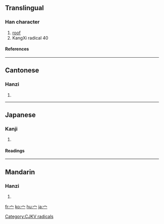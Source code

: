 ==Translingual==
{{Han stroke|[[Image:宀-order.gif]]}}
===Han character===
{{Han char|rn=40|rad=宀|as=00|sn=3|four=|canj=戈月 (IB), X戈月 (XIB)}}
# [[roof]]
# KangXi radical 40
====References====
{{Han ref|kx=0281.110|dkj=07054|dj=0551.110|hdz=20909.130|uh=5B80|ud=23424}}
----
==Cantonese==
===Hanzi===
{{yue-hanzi|jyut=[[min4]]|y=[[min4]]}}
# {{defn|Cantonese}}
----
==Japanese==
===Kanji===
{{ja-kanji|grade=9|rs=宀00宀}}
# {{defn|Japanese}} 
====Readings====
{{ja-readings|on=[[べん]] (ben), [[めん]] (men)|kun=[[やね]] (yane), [[いえ]] (ie)}}

----
==Mandarin==
===Hanzi===
{{cmn-hanzi|pin=[[mián]] ([[mian2]])|wg=mien<sup>2</sup>}}
# {{defn|Mandarin}}

[[Category:CJKV radicals]]

[[fr:宀]]
[[ko:宀]]
[[hu:宀]]
[[ja:宀]]